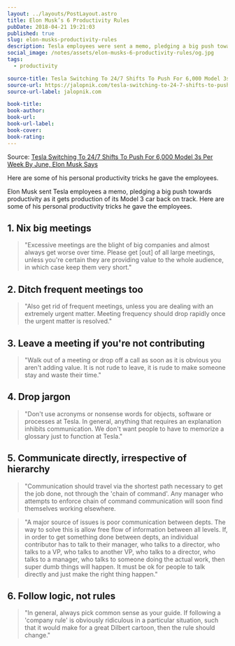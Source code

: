 ```yaml
---
layout: ../layouts/PostLayout.astro
title: Elon Musk’s 6 Productivity Rules
pubDate: 2018-04-21 19:21:03
published: true
slug: elon-musks-productivity-rules
description: Tesla employees were sent a memo, pledging a big push towards productivity as it gets production of its Model 3 car back on track.
social_image: /notes/assets/elon-musks-6-productivity-rules/og.jpg
tags:
  - productivity

source-title: Tesla Switching To 24/7 Shifts To Push For 6,000 Model 3s Per Week By June, Elon Musk Says
source-url: https://jalopnik.com/tesla-switching-to-24-7-shifts-to-push-for-6-000-model-1825335216
source-url-label: jalopnik.com

book-title:
book-author:
book-url:
book-url-label:
book-cover:
book-rating:
---
```


Source: [Tesla Switching To 24/7 Shifts To Push For 6,000 Model 3s Per Week By June, Elon Musk Says](https://jalopnik.com/tesla-switching-to-24-7-shifts-to-push-for-6-000-model-1825335216)

<p class="text-lg">Here are some of his personal productivity tricks he gave the employees.</p>

Elon Musk sent Tesla employees a memo, pledging a big push towards productivity as it gets production of its Model 3 car back on track. Here are some of his personal productivity tricks he gave the employees.

## 1. Nix big meetings

> "Excessive meetings are the blight of big companies and almost always get worse over time. Please get [out] of all large meetings, unless you're certain they are providing value to the whole audience, in which case keep them very short."

## 2. Ditch frequent meetings too

> "Also get rid of frequent meetings, unless you are dealing with an extremely urgent matter. Meeting frequency should drop rapidly once the urgent matter is resolved."

## 3. Leave a meeting if you're not contributing

> "Walk out of a meeting or drop off a call as soon as it is obvious you aren't adding value. It is not rude to leave, it is rude to make someone stay and waste their time."

## 4. Drop jargon

> "Don't use acronyms or nonsense words for objects, software or processes at Tesla. In general, anything that requires an explanation inhibits communication. We don't want people to have to memorize a glossary just to function at Tesla."

## 5. Communicate directly, irrespective of hierarchy

> "Communication should travel via the shortest path necessary to get the job done, not through the 'chain of command'. Any manager who attempts to enforce chain of command communication will soon find themselves working elsewhere.

> "A major source of issues is poor communication between depts. The way to solve this is allow free flow of information between all levels. If, in order to get something done between depts, an individual contributor has to talk to their manager, who talks to a director, who talks to a VP, who talks to another VP, who talks to a director, who talks to a manager, who talks to someone doing the actual work, then super dumb things will happen. It must be ok for people to talk directly and just make the right thing happen."

## 6. Follow logic, not rules

> "In general, always pick common sense as your guide. If following a 'company rule' is obviously ridiculous in a particular situation, such that it would make for a great Dilbert cartoon, then the rule should change."
